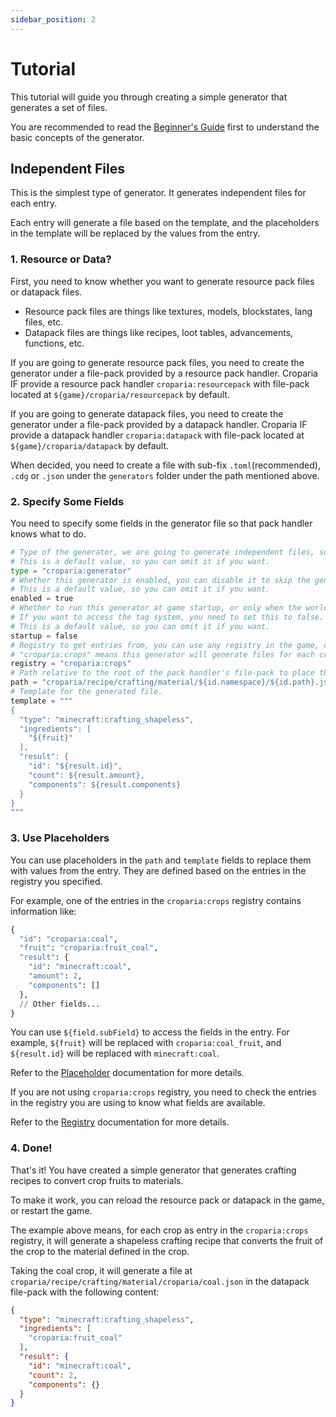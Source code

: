 ```yaml
---
sidebar_position: 2
---
```


# Tutorial

This tutorial will guide you through creating a simple generator that generates a set of files.

You are recommended to read the [Beginner's Guide](./) first to understand the basic concepts of the generator.

## Independent Files

This is the simplest type of generator. It generates independent files for each entry.

Each entry will generate a file based on the template, and the placeholders in the template will be replaced by the
values from the entry.

### 1. Resource or Data?

First, you need to know whether you want to generate resource pack files or datapack files.

- Resource pack files are things like textures, models, blockstates, lang files, etc.
- Datapack files are things like recipes, loot tables, advancements, functions, etc.

If you are going to generate resource pack files, you need to create the generator under a file-pack provided by a
resource pack handler. Croparia IF provide a resource pack handler `croparia:resourcepack` with file-pack located at
`${game}/croparia/resourcepack` by default.

If you are going to generate datapack files, you need to create the generator under a file-pack provided by a
datapack handler. Croparia IF provide a datapack handler `croparia:datapack` with file-pack located at
`${game}/croparia/datapack` by default.

When decided, you need to create a file with sub-fix `.toml`(recommended), `.cdg` or `.json` under the `generators` folder under the
path mentioned above.

### 2. Specify Some Fields

You need to specify some fields in the generator file so that pack handler knows what to do.

```py title="Toml Example: Convert Crop Fruit to Material"
# Type of the generator, we are going to generate independent files, so we use "croparia:generator"
# This is a default value, so you can omit it if you want.
type = "croparia:generator"
# Whether this generator is enabled, you can disable it to skip the generation.
# This is a default value, so you can omit it if you want.
enabled = true
# Whether to run this generator at game startup, or only when the world is starting.
# If you want to access the tag system, you need to set this to false.
# This is a default value, so you can omit it if you want.
startup = false
# Registry to get entries from, you can use any registry in the game, or a custom registry provided by a mod.
# "croparia:crops" means this generator will generate files for each crop in Croparia IF.
registry = "croparia:crops"
# Path relative to the root of the pack handler's file-pack to place the generated files.
path = "croparia/recipe/crafting/material/${id.namespace}/${id.path}.json"
# Template for the generated file.
template = """
{
  "type": "minecraft:crafting_shapeless",
  "ingredients": [
    "${fruit}"
  ],
  "result": {
    "id": "${result.id}",
    "count": ${result.amount},
    "components": ${result.components}
  }
}
"""
```

### 3. Use Placeholders

You can use placeholders in the `path` and `template` fields to replace them with values from the entry. They are
defined based on the entries in the registry you specified.

For example, one of the entries in the `croparia:crops` registry contains information like:

```py title="For understanding only, actually implementation is more complicated"
{
  "id": "croparia:coal",
  "fruit": "croparia:fruit_coal",
  "result": {
    "id": "minecraft:coal",
    "amount": 2,
    "components": []
  },
  // Other fields...
}
```

You can use `${field.subField}` to access the fields in the entry. For example, `${fruit}` will be replaced with
`croparia:coal_fruit`, and `${result.id}` will be replaced with `minecraft:coal`.

Refer to the [Placeholder](./placeholder) documentation for more details.

If you are not using `croparia:crops` registry, you need to check the entries in the registry you are using to know what
fields are available.

Refer to the [Registry](./registry) documentation for more details.

### 4. Done!

That's it! You have created a simple generator that generates crafting recipes to convert crop fruits to materials.

To make it work, you can reload the resource pack or datapack in the game, or restart the game.

The example above means, for each crop as entry in the `croparia:crops` registry, it will generate a shapeless crafting
recipe that converts the fruit of the crop to the material defined in the crop.

Taking the coal crop, it will generate a file at `croparia/recipe/crafting/material/croparia/coal.json` in the
datapack file-pack with the following content:

```json
{
  "type": "minecraft:crafting_shapeless",
  "ingredients": [
    "croparia:fruit_coal"
  ],
  "result": {
    "id": "minecraft:coal",
    "count": 2,
    "components": {}
  }
}
```